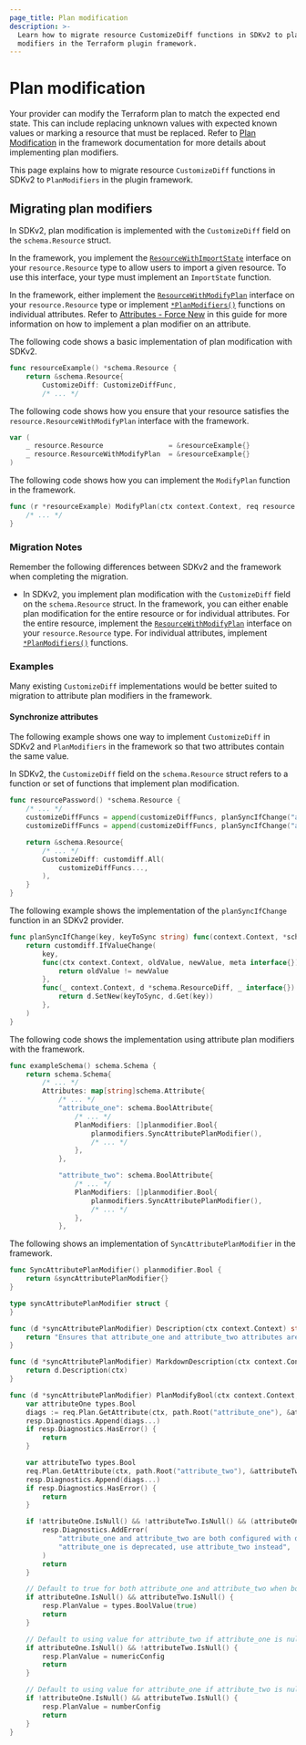 ```yaml
---
page_title: Plan modification
description: >-
  Learn how to migrate resource CustomizeDiff functions in SDKv2 to plan
  modifiers in the Terraform plugin framework.
---
```


# Plan modification

Your provider can modify the Terraform plan to match the expected end state.
This can include replacing unknown values with expected known values or marking
a resource that must be replaced. Refer to [Plan
Modification](/terraform/plugin/framework/resources/plan-modification) in the
framework documentation for more details about implementing plan modifiers.

This page explains how to migrate resource `CustomizeDiff` functions in SDKv2 to
`PlanModifiers` in the plugin framework.

## Migrating plan modifiers

In SDKv2, plan modification is implemented with the `CustomizeDiff` field on the `schema.Resource` struct.

In the framework, you implement the
[`ResourceWithImportState`](https://pkg.go.dev/github.com/hashicorp/terraform-plugin-framework/resource#ResourceWithImportState)
interface on your `resource.Resource` type to allow users to import a given
resource. To use this interface, your type must implement an `ImportState` function.

In the framework, either implement the
[`ResourceWithModifyPlan`](https://pkg.go.dev/github.com/hashicorp/terraform-plugin-framework/resource#ResourceWithModifyPlan)
interface on your `resource.Resource` type or implement
[`*PlanModifiers()`](https://pkg.go.dev/github.com/hashicorp/terraform-plugin-framework/resource/schema)
functions on individual attributes. Refer to [Attributes - Force
New](/terraform/plugin/framework/migrating/attributes-blocks/force-new) in this
guide for more information on how to implement a plan modifier on an attribute.

The following code shows a basic implementation of plan modification with SDKv2.

<CodeBlockConfig filename="SDKv2">

```go
func resourceExample() *schema.Resource {
    return &schema.Resource{
        CustomizeDiff: CustomizeDiffFunc,
        /* ... */
```

</CodeBlockConfig>

The following code shows how you ensure that your resource satisfies the
`resource.ResourceWithModifyPlan` interface with the framework.

<CodeBlockConfig filename="Framework">

```go
var (
    _ resource.Resource                = &resourceExample{}
    _ resource.ResourceWithModifyPlan  = &resourceExample{}
)
```

</CodeBlockConfig>

The following code shows how you can implement the `ModifyPlan` function in the
framework.

<CodeBlockConfig filename="Framework">

```go
func (r *resourceExample) ModifyPlan(ctx context.Context, req resource.ModifyPlanRequest, resp *resource.ModifyPlanResponse) {
    /* ... */
}
```

</CodeBlockConfig>

### Migration Notes

Remember the following differences between SDKv2 and the framework when
completing the migration.

- In SDKv2, you implement plan modification with the `CustomizeDiff` field on
  the `schema.Resource` struct. In the framework, you can either enable plan
  modification for the entire resource or for individual attributes. For the entire resource, implement the
  [`ResourceWithModifyPlan`](https://pkg.go.dev/github.com/hashicorp/terraform-plugin-framework/resource#ResourceWithModifyPlan)
  interface on your `resource.Resource` type. For individual attributes, implement
  [`*PlanModifiers()`](https://pkg.go.dev/github.com/hashicorp/terraform-plugin-framework/resource/schema)
  functions.

### Examples

Many existing `CustomizeDiff` implementations would be better suited to
migration to attribute plan modifiers in the framework.

#### Synchronize attributes

The following example shows one way to implement `CustomizeDiff` in
SDKv2 and `PlanModifiers` in the framework so that two attributes contain the same value. 

In SDKv2, the `CustomizeDiff` field on the `schema.Resource` struct refers to a
function or set of functions that implement plan modification.

<CodeBlockConfig filename="SDKv2">

```go
func resourcePassword() *schema.Resource {
    /* ... */
    customizeDiffFuncs = append(customizeDiffFuncs, planSyncIfChange("attribute_one", "attribute_two"))
    customizeDiffFuncs = append(customizeDiffFuncs, planSyncIfChange("attribute_two", "attribute_one"))

    return &schema.Resource{
        /* ... */
        CustomizeDiff: customdiff.All(
            customizeDiffFuncs...,
        ),
    }
}
```

</CodeBlockConfig>

The following example shows the implementation of the `planSyncIfChange`
function in an SDKv2 provider.

<CodeBlockConfig filename="SDKv2">

```go
func planSyncIfChange(key, keyToSync string) func(context.Context, *schema.ResourceDiff, interface{}) error {
    return customdiff.IfValueChange(
        key,
        func(ctx context.Context, oldValue, newValue, meta interface{}) bool {
            return oldValue != newValue
        },
        func(_ context.Context, d *schema.ResourceDiff, _ interface{}) error {
            return d.SetNew(keyToSync, d.Get(key))
        },
    )
}
```

</CodeBlockConfig>

The following code shows the implementation using attribute plan modifiers with
the framework.

<CodeBlockConfig filename="Framework">

```go
func exampleSchema() schema.Schema {
    return schema.Schema{
        /* ... */
        Attributes: map[string]schema.Attribute{
            /* ... */
            "attribute_one": schema.BoolAttribute{
                /* ... */
                PlanModifiers: []planmodifier.Bool{
                    planmodifiers.SyncAttributePlanModifier(),
                    /* ... */
                },
            },

            "attribute_two": schema.BoolAttribute{
                /* ... */
                PlanModifiers: []planmodifier.Bool{
                    planmodifiers.SyncAttributePlanModifier(),
                    /* ... */
                },
            },
```

</CodeBlockConfig>

The following shows an implementation of `SyncAttributePlanModifier` in the
framework.

<CodeBlockConfig filename="Framework">

```go
func SyncAttributePlanModifier() planmodifier.Bool {
    return &syncAttributePlanModifier{}
}

type syncAttributePlanModifier struct {
}

func (d *syncAttributePlanModifier) Description(ctx context.Context) string {
    return "Ensures that attribute_one and attribute_two attributes are kept synchronised."
}

func (d *syncAttributePlanModifier) MarkdownDescription(ctx context.Context) string {
    return d.Description(ctx)
}

func (d *syncAttributePlanModifier) PlanModifyBool(ctx context.Context, req planmodifier.BoolRequest, resp *planmodifier.BoolResponse) {
    var attributeOne types.Bool
    diags := req.Plan.GetAttribute(ctx, path.Root("attribute_one"), &attributeOne)
    resp.Diagnostics.Append(diags...)
    if resp.Diagnostics.HasError() {
        return
    }

    var attributeTwo types.Bool
    req.Plan.GetAttribute(ctx, path.Root("attribute_two"), &attributeTwo)
    resp.Diagnostics.Append(diags...)
    if resp.Diagnostics.HasError() {
        return
    }

	if !attributeOne.IsNull() && !attributeTwo.IsNull() && (attributeOne.ValueBool() != attributeTwo.ValueBool()) {
		resp.Diagnostics.AddError(
			"attribute_one and attribute_two are both configured with different values",
			"attribute_one is deprecated, use attribute_two instead",
		)
		return
	}

    // Default to true for both attribute_one and attribute_two when both are null.
    if attributeOne.IsNull() && attributeTwo.IsNull() {
        resp.PlanValue = types.BoolValue(true)
        return
    }

    // Default to using value for attribute_two if attribute_one is null
    if attributeOne.IsNull() && !attributeTwo.IsNull() {
        resp.PlanValue = numericConfig
        return
    }

    // Default to using value for attribute_one if attribute_two is null
    if !attributeOne.IsNull() && attributeTwo.IsNull() {
        resp.PlanValue = numberConfig
        return
    }
}
```

</CodeBlockConfig>

<!-- FIXME: Add example of using ResourceWithModifyPlan? Any other common use cases? -->
